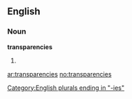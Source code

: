 ==English==

===Noun===
'''transparencies'''

# {{plural of|[[transparency]]}}

[[Category:English plurals ending in "-ies"]]

[[ar:transparencies]]
[[no:transparencies]]